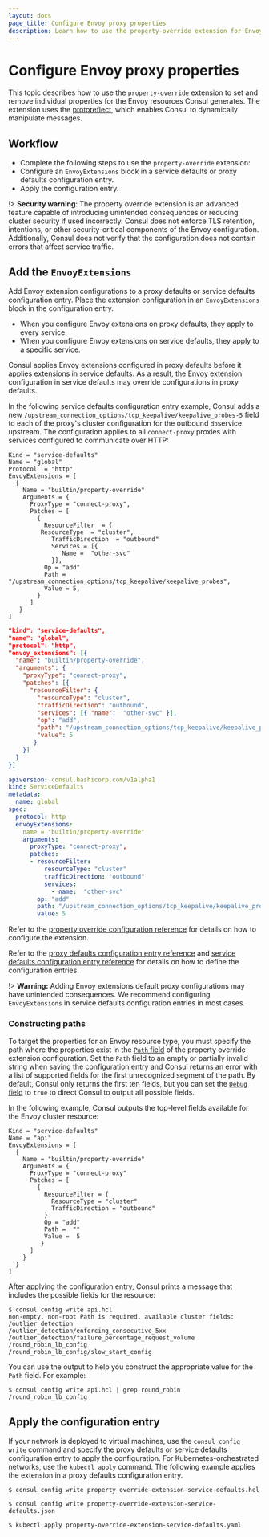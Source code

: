 ```yaml
---
layout: docs
page_title: Configure Envoy proxy properties
description: Learn how to use the property-override extension for Envoy proxies to set and remove individual properties for the Envoy resources Consul generates.
---
```


# Configure Envoy proxy properties

This topic describes how to use the `property-override` extension to set and remove individual properties for the Envoy resources Consul generates. The extension uses the [protoreflect](https://pkg.go.dev/google.golang.org/protobuf/reflect/protoreflect), which enables Consul to dynamically manipulate messages.

## Workflow

- Complete the following steps to use the `property-override` extension:
- Configure an `EnvoyExtensions` block in a service defaults or proxy defaults configuration entry. 
- Apply the configuration entry.

!> **Security warning**: The property override extension is an advanced feature capable of introducing unintended consequences or reducing cluster security if used incorrectly. Consul does not enforce TLS retention, intentions, or other security-critical components of the Envoy configuration. Additionally, Consul does not verify that the configuration does not contain errors that affect service traffic.

## Add the `EnvoyExtensions`

Add Envoy extension configurations to a proxy defaults or service defaults configuration entry. Place the extension configuration in an `EnvoyExtensions` block in the configuration entry.

- When you configure Envoy extensions on proxy defaults, they apply to every service.
- When you configure Envoy extensions on service defaults, they apply to a specific service.

Consul applies Envoy extensions configured in proxy defaults before it applies extensions in service defaults. As a result, the Envoy extension configuration in service defaults may  override configurations in proxy defaults.

In the following service defaults configuration entry example, Consul adds a new `/upstream_connection_options/tcp_keepalive/keepalive_probes-5` field to each of the proxy's cluster configuration for the outbound `db`service upstream. The configuration applies to all `connect-proxy` proxies with services configured to communicate over HTTP:

<Tabs>
<Tab heading="HCL" group="hcl">
<CodeBlockConfig filename="property-override-extension-service-defaults.hcl">

```hcl
Kind = "service-defaults"
Name = "global"
Protocol  = "http"
EnvoyExtensions = [ 
  {
    Name = "builtin/property-override"
    Arguments = {
      ProxyType = "connect-proxy",
      Patches = [
        {
          ResourceFilter  = {
	     ResourceType  = "cluster", 
            TrafficDirection  = "outbound"
            Services = [{
               Name =  "other-svc"
            }],
          Op = "add"
          Path = "/upstream_connection_options/tcp_keepalive/keepalive_probes",
          Value = 5,
        }
      ]  
   }
]
```
</CodeBlockConfig>
</Tab>

<Tab heading="JSON" group="json">
<CodeBlockConfig filename="property-override-extension-service-defaults.json">

```json
"kind": "service-defaults",
"name": "global",
"protocol": "http",
"envoy_extensions": [{
  "name": "builtin/property-override",
  "arguments": {
    "proxyType": "connect-proxy",
    "patches": [{
      "resourceFilter": {
        "resourceType": "cluster", 
        "trafficDirection": "outbound",
        "services": [{ "name":  "other-svc" }],
        "op": "add",
        "path": "/upstream_connection_options/tcp_keepalive/keepalive_probes",
        "value": 5
       }
    }]
  }
}]
```
</CodeBlockConfig>
</Tab>
<Tab heading="Kubernetes" group="kubernetes">
<CodeBlockConfig filename="property-override-extension-proxy-defaults.yaml">

```yaml
apiversion: consul.hashicorp.com/v1alpha1
kind: ServiceDefaults
metadata:
  name: global
spec:
  protocol: http
  envoyExtensions:
    name = "builtin/property-override"
    arguments: 
      proxyType: "connect-proxy",
      patches: 
      - resourceFilter: 
          resourceType: "cluster" 
          trafficDirection: "outbound"
          services: 
            - name:  "other-svc"
        op: "add"
        path: "/upstream_connection_options/tcp_keepalive/keepalive_probes",
        value: 5
```

</CodeBlockConfig>
</Tab>
</Tabs>


Refer to the [property override configuration reference](/consul/docs/connect/proxies/envoy-extensions/configuration/property-override) for details on how to configure the extension. 

Refer to the [proxy defaults configuration entry reference](/consul/docs/connect/config-entries/proxy-defaults) and [service defaults configuration entry reference](/consul/docs/connect/config-entries/service-defaults) for details on how to define the configuration entries. 

!> **Warning:** Adding Envoy extensions default proxy configurations may have unintended consequences. We recommend configuring `EnvoyExtensions` in service defaults configuration entries in most cases.

### Constructing paths

To target the properties for an Envoy resource type, you must specify the path where the properties exist in the [`Path` field](/consul/docs/connect/proxies/envoy-extensions/configuration/property-override#patches-path) of the property override extension configuration. Set the `Path` field to an empty or partially invalid string when saving the configuration entry and Consul returns an error with a list of supported fields for the first unrecognized segment of the path. By default, Consul only returns the first ten fields, but you can set the [`Debug` field](/consul/docs/connect/proxies/envoy-extensions/configuration/property-override#debug) to `true`  to direct Consul to output all possible fields. 

In the following example, Consul outputs the top-level fields available for the Envoy cluster resource:

```hcl
Kind = "service-defaults"
Name = "api"
EnvoyExtensions = [
  {
    Name = "builtin/property-override"
    Arguments = {
      ProxyType = "connect-proxy"
      Patches = [
        {
          ResourceFilter = {
            ResourceType = "cluster"
            TrafficDirection = "outbound"
          }
          Op = "add"
          Path =  ""
          Value =  5
         }
      ]
    }
  }
]
```

After applying the configuration entry, Consul prints a message that includes the possible fields for the resource:

```shell-session
$ consul config write api.hcl
non-empty, non-root Path is required. available cluster fields:
/outlier_detection
/outlier_detection/enforcing_consecutive_5xx
/outlier_detection/failure_percentage_request_volume
/round_robin_lb_config
/round_robin_lb_config/slow_start_config
```

You can use the output to help you construct the appropriate value for the `Path` field. For example:

```shell-session
$ consul config write api.hcl | grep round_robin
/round_robin_lb_config
```




## Apply the configuration entry

If your network is deployed to virtual machines, use the `consul config write` command and specify the proxy defaults or service defaults configuration entry to apply the configuration. For Kubernetes-orchestrated networks, use the `kubectl apply` command. The following example applies the extension in a proxy defaults configuration entry.

<Tabs>
<Tab heading="HCL" group="hcl">

```shell-session
$ consul config write property-override-extension-service-defaults.hcl
```

</Tab>
<Tab heading="JSON" group="json">

```shell-session
$ consul config write property-override-extension-service-defaults.json

```

</Tab>
<Tab heading="Kubernetes" group="kubernetes">

```shell-session
$ kubectl apply property-override-extension-service-defaults.yaml
```

</Tab>
</Tabs>
